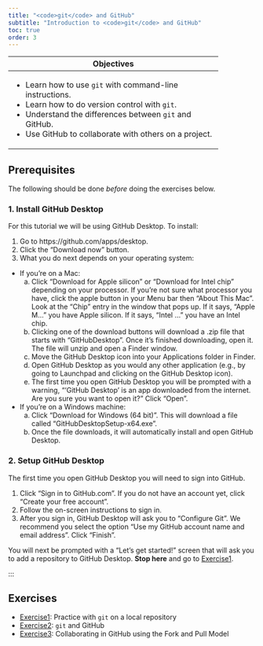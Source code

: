```yaml
---
title: "<code>git</code> and GitHub"
subtitle: "Introduction to <code>git</code> and GitHub"
toc: true
order: 3
---
```


+------------------------------------------------------------+
| Objectives                                                 |
+============================================================+
| -   Learn how to use `git` with command-line instructions. |
| -   Learn how to do version control with `git`.            |
| -   Understand the differences between `git` and GitHub.   |
| -   Use GitHub to collaborate with others on a project.    |
+------------------------------------------------------------+

## Prerequisites

The following should be done *before* doing the exercises below.

### 1. Install GitHub Desktop

For this tutorial we will be using GitHub Desktop. To install:

1. Go to https://github.com/apps/desktop.
2. Click the "Download now" button.
3. What you do next depends on your operating system:
 * If you're on a Mac:
    a. Click "Download for Apple silicon" or "Download for Intel chip" depending on your processor. If you're not sure what processor you have, click the apple button in your Menu bar then "About This Mac". Look at the "Chip" entry in the window that pops up. If it says, "Apple M..." you have Apple silicon. If it says, "Intel ..." you have an Intel chip.
    b. Clicking one of the download buttons will download a .zip file that starts with "GitHubDesktop". Once it's finished downloading, open it. The file will unzip and open a Finder window.
    c. Move the GitHub Desktop icon into your Applications folder in Finder.
    d. Open GitHub Desktop as you would any other application (e.g., by going to Launchpad and clicking on the GitHub Desktop icon).
    e. The first time you open GitHub Desktop you will be prompted with a warning, "'GitHub Desktop' is an app downloaded from the internet. Are you sure you want to open it?" Click "Open".
 * If you're on a Windows machine:
    a. Click "Download for Windows (64 bit)". This will download a file called "GitHubDesktopSetup-x64.exe".
    b. Once the file downloads, it will automatically install and open GitHub Desktop.
 
### 2. Setup GitHub Desktop

The first time you open GitHub Desktop you will need to sign into GitHub.

1. Click "Sign in to GitHub.com". If you do not have an account yet, click "Create your free account".
2. Follow the on-screen instructions to sign in.
3. After you sign in, GitHub Desktop will ask you to "Configure Git". We recommend you select the option "Use my GitHub account name and email address". Click "Finish".

You will next be prompted with a "Let's get started!" screen that will ask you to add a repository to GitHub Desktop. **Stop here** and go to  [Exercise1](exercise1.qmd).

:::

## Exercises

-   [Exercise1](exercise1.qmd): Practice with `git` on a local repository
-   [Exercise2](exercise2.qmd): `git` and GitHub
-   [Exercise3](exercise3.qmd): Collaborating in GitHub using the Fork and Pull Model
